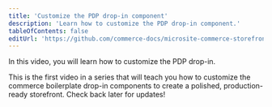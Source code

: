 ```yaml
---
title: 'Customize the PDP drop-in component'
description: 'Learn how to customize the PDP drop-in component.'
tableOfContents: false
editUrl: 'https://github.com/commerce-docs/microsite-commerce-storefront/blob/api-playground/src/pages/videos/customize-pdp.astro'
---
```



In this video, you will learn how to customize the PDP drop-in.

<div style="max-width: 700px;">
  <Aside type="tip" title="Roadmap">
    This is the first video in a series that will teach you how to customize the 
    commerce boilerplate drop-in components to create a polished, production-ready storefront. 
    Check back later for updates!
  </Aside>
</div>
